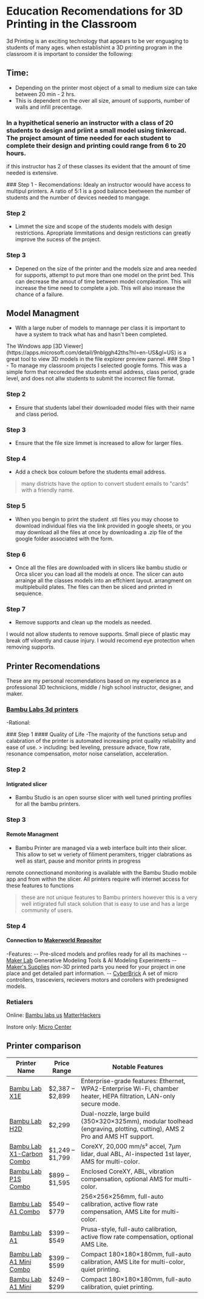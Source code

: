 

# Education Recomendations for 3D Printing in the Classroom

3d Printing is an exciting technology that appears to be ver enguaging to students of many ages. 
when establishint a 3D printing program in the classroom it is important to consider the following:

## Time:
 - Depending on the printer most object of a small to medium size can take between 20 min - 2 hrs.
 - This is dependent on the over all size, amount of supports, number of walls and infill precentage. 


 ### In a hypithetical senerio an instructor with a class of 20 students to design and priint a small model using tinkercad. The project amount of time needed for each student to complete their design and printing could range from 6 to 20 hours.
 if this instructor has 2 of these classes its evident that the amount of time needed is extensive. 

<Steps>
### Step 1
 - Recomendations: Idealy an instructor woould have access to multipul printers. A ratio of 5:1 is a good balance beetween the number of students and the number of devices needed to mangage. 

### Step 2
- Limmet the size and scope of the students models with design restrictions. Apropriate limmitations and design restictions can greatly improve the sucess of the project. 

### Step 3
- Depened on the size of the printer and the models size and area needed for supports, attempt to put more than one model on the print bed. This can decrease the amout of time between model compleation. This will increase the time need to complete a job. This will also insrease the chance of a failure. 

## Model Managment
- With a large nuber of models to mannage per class it is important to have a system to track what has and hasn't been completed. 

<Callout type="default">
  The Windows app [3D Viewer](https://apps.microsoft.com/detail/9nblggh42ths?hl=en-US&gl=US) is a great tool to view 3D models in the file explorer preview pannel.
</Callout>

<Steps>
### Step 1
- To manage my classroom projects I selected google forms. This was a simple form that recoreded the students email address, class period, grade level, and does not allw students to submit the incorrect file format. 

### Step 2
- Ensure that students label their downloaded model files with their name and class period.
### Step 3
- Ensure that the file size limmet is increased to allow for larger files. 

### Step 4
- Add a check box coloum before the students email address. 
> many districts have the option to convert student emails to "cards" with a friendly name. 

### Step 5
- When you bengin to print the student .stl files you may choose to download individual files via the link provided in google sheets, or you may download all the files at once by downloading a .zip file of the google folder associated with the form. 

### Step 6
- Once all the files are downloaded with in slicers like bambu studio or Orca slicer you can load all the models at once. The slicer can auto arrainge all the classes models into an effchient layout. arrangment on multiplebuild plates. The files can then be sliced and printed in sequience. 

### Step 7
- Remove supports and clean up the models as needed.
<Callout type="warning">
  I would not allow students to remove supports. Small piece of plastic may break off viloently and cause injury. I would recomend eye protection when removing supports.
</Callout>
</Steps>


## Printer Recomendations
<Callout type="important">
  These are my personal recomendations based on my experience as a professional 3D techniciions, middle / high school instructor, designer, and maker.
</Callout>

### [Bambu Labs 3d printers](https://us.store.bambulab.com/)
-Rational:

<Steps>
### Step 1
#### Quality of Life
-The majority of the functions setup and calabration of the printer is automated increasing print quality reliability and ease of use.
> including: bed leveling, pressure advace, flow rate, resonance compensation, motor noise canselation, acceleration.

### Step 2
#### Intigrated slicer
- Bambu Studio is an open sourse slicer with well tuned printing profiles for all the bambu printers.

### Step 3
#### Remote Managment
- Bambu Printer are managed via a web interface built into their slicer. This allow to set w veriety of filiment peramiters, trigger clabrations as well as start, pause and monitor prints in progress 

<Callout type="important">
  remote connectionand monitoring is available with the Bambu Studio mobile app and from within the slicer. All printers require wifi internet access for these features to functions
</Callout>

> these are not unique features to Bambu printers however this is a very well intigrated full stack solution that is easy to use and has a large community of users.

### Step 4 
#### Connection to [Makerworld Repositor ](https://makerworld.com/en)
-Features:
-- Pre-sliced models and profiles ready for all its machines
-- [Maker Lab](https://makerworld.com/en/makerlab?from=navbar) Generative Modeling Tools & AI Modeling Experiments
-- [Maker's Supplies](https://us.store.bambulab.com/collections/makers-supply?from=mw_homepage_ms) non-3D printed parts you need for your project in one place and get detailed part information.
-- [CyberBrick](https://us.store.bambulab.com/collections/makers-supply?Maker%27s+Supply=CyberBrick) A set of micro controllers, trasceviers, recievers motors and corollers with predesigned models. 

</Steps>


### Retialers
Online:
[Bambu labs us](https://us.store.bambulab.com/?gad_source=1&gad_campaignid=20309996067&gbraid=0AAAAAo9so7N57Q4mommCeKxF8Rgy79aZ4&gclid=Cj0KCQjwgIXCBhDBARIsAELC9Zia1U3S_IJoCSv1FKnCJnCG0WG7HSO21Jf-nEWUdOj115OFBKfxka8aAj2XEALw_wcB) 
[MatterHackers](https://www.matterhackers.com/store/c/3d-printers/bambu-lab-3d-printers)

Instore only:
[Micro Center](https://www.microcenter.com/brand/4294804936/bambu-lab)

## Printer comparison

| Printer Name | Price Range | Notable Features |
|--------------|-------------|------------------|
| [Bambu Lab X1E](https://shop3d.ca/products/bambu-lab-x1e-3d-printer?variant=44706387525846) | $2,387 – $2,899 | Enterprise-grade features: Ethernet, WPA2-Enterprise Wi-Fi, chamber heater, HEPA filtration, LAN-only secure mode. |
| [Bambu Lab H2D](https://fbrc8.com/products/bambu-lab-h2d-ams-combo?variant=50610479595833) | $2,299 | Dual-nozzle, large build (350×320×325mm), modular toolhead (engraving, plotting, cutting), AMS 2 Pro and AMS HT support. |
| [Bambu Lab X1-Carbon Combo](https://shop3duniverse.com/products/bambu-lab-x1-carbon-combo-3d-printer?variant=47445265711424) | $1,249 – $1,799 | CoreXY, 20,000 mm/s² accel, 7μm lidar, dual ABL, AI-inspected 1st layer, AMS for multi-color. |
| [Bambu Lab P1S Combo](https://3dprintingcanada.com/products/bambu-lab-p1s-combo-3d-bundle?variant=41083287142469) | $899 – $1,595 | Enclosed CoreXY, ABL, vibration compensation, optional AMS for multi-color. |
| [Bambu Lab A1 Combo](https://fbrc8.com/products/bambu-lab-a1-combo?variant=50510747730233) | $549 – $779 | 256×256×256mm, full-auto calibration, active flow rate compensation, AMS Lite for multi-color. |
| [Bambu Lab A1](https://stemfinity.com/products/bambu-lab-a1-3d-printer?variant=49117509583095) | $399 – $549 | Prusa-style, full-auto calibration, active flow rate compensation, optional AMS Lite. |
| [Bambu Lab A1 Mini Combo](https://bambulab-us.myshopify.com/products/a1-mini?variant=41416712716424) | $399 – $599 | Compact 180×180×180mm, full-auto calibration, AMS Lite for multi-color, quiet printing. |
| [Bambu Lab A1 Mini](https://bambulab-us.myshopify.com/products/a1-mini?variant=41416712716424) | $249 – $299 | Compact 180×180×180mm, full-auto calibration, quiet printing. |
